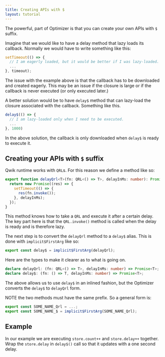 ```yaml
---
title: Creating APIs with $
layout: tutorial
---
```


The powerful, part of Optimizer is that you can create your own APIs with `$` suffix.

Imagine that we would like to have a delay method that lazy loads its callback. Normally we would have to write something like this:

```typescript
setTimeout(() => {
  // I am eagerly loaded, but it would be better if I was lazy-loaded.
  ...
}, timeout);
```

The issue with the example above is that the callback has to be downloaded and created eagerly. This may be an issue if the closure is large or if the callback is never executed (or only executed later.)

A better solution would be to have `delay$` method that can lazy-load the closure associated with the callback. Something like this.

```typescript
delay$(() => {
  // I am lazy-loaded only when I need to be executed.
  ...
}, 1000)
```

In the above solution, the callback is only downloaded when `delay$` is ready to execute it.

## Creating your APIs with `$` suffix

Qwik runtime works with `QRL`s. For this reason we define a method like so:

```typescript
export function delayQrl<T>(fn: QRL<() => T>, delayInMs: number): Promise<T> {
  return new Promise((res) => {
    setTimeout(() => {
      res(fn.invoke());
    }, delayInMs);
  });
}
```

This method knows how to take a `QRL` and execute it after a certain delay. The key part here is that the `QRL.invoke()` method is called when the delay is ready and is therefore lazy.

The next step is to convert the `delayQrl` method to a `delay$` alias. This is done with `implicit$FirstArg` like so:

```typescript
export const delay$ = implicit$FirstArg(delayQrl);
```

Here are the types to make it clearer as to what is going on.

```typescript
declare delayQrl: (fn: QRL<() => T>, delayInMs: number) => Promise<T>;
declare delay$: (fn: () => T, delayInMs: number) => Promise<T>;
```

The above allows us to use `delay$` in an inlined fashion, but the Optimizer converts the `delay$` to `delayQrl` form.

NOTE the two methods must have the same prefix. So a general form is:

```typescript
export const SOME_NAME_Qrl = ...;
export const SOME_NAME_$ = implicit$FirstArg(SOME_NAME_Qrl);
```

## Example

In our example we are executing `store.count++` and `store.delay++` together. Wrap the `store.delay` in `delay$()` call so that it updates with a one second delay.
